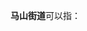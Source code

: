 '''马山街道'''可以指：
{{PRC admin/disambig|21/13/03/003/000|32/02/11/009/000|33/06/02/105/000|37/06/13/007/000}}
{{disambig|cat=四字乡级行政区划消歧义}}